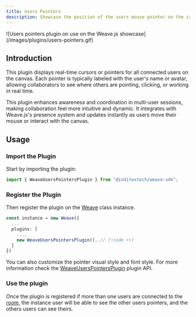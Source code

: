 ```yaml
---
title: Users Pointers
description: Showcase the position of the users mouse pointer on the canvas
---
```


<div className="flex justify-center items-center *:max-w-[700px] bg-gradient-to-br from-fd-primary/10 rounded-xl border">
  ![Users pointers plugin on use on the Weave.js
  showcase](/images/plugins/users-pointers.gif)
</div>

## Introduction

This plugin displays real-time cursors or pointers for all connected users on the
canvas. Each pointer is typically labeled with the user's name or avatar, allowing
collaborators to see where others are pointing, clicking, or working in real time.

This plugin enhances awareness and coordination in multi-user sessions, making
collaboration feel more intuitive and dynamic. It integrates with Weave.js's
presence system and updates instantly as users move their mouse or interact with
the canvas.

## Usage

<div className="fd-steps">

<div className="[&_h3]:fd-step">

### Import the Plugin

Start by importing the plugin:

```ts
import { WeaveUsersPointersPlugin } from "@inditextech/weave-sdk";
```

</div>

<div className='[&_h3]:fd-step'>

### Register the Plugin

Then register the plugin on the [Weave](/docs/sdk/api-reference/weave) class instance.

```ts
const instance = new Weave({
  ...
  plugins: [
    ...,
    new WeaveUsersPointersPlugin(), // [!code ++]
  ]
})
```

You can also customize the pointer visual style and font style. For more information check the
[WeaveUsersPointersPlugin](/docs/sdk/api-reference/plugins/users-pointers) plugin API.

</div>

<div className='[&_h3]:fd-step'>

### Use the plugin

Once the plugin is registered if more than one users are connected to the [room](/docs/main/glossary#room),
the instance user will be able to see the other users pointers, and the others users can see theirs.

</div>

</div>
